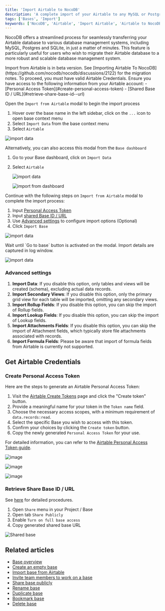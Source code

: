 ```yaml
---
title: 'Import Airtable to NocoDB'
description: 'A complete import of your Airtable to any MySQL or Postgres databases within minutes'
tags: ['Bases', 'Import']
keywords: ['NocoDB', 'Airtable', 'Import Airtable', 'Airtable to NocoDB', 'Airtable to MySQL', 'Airtable to Postgres']
---
```


NocoDB offers a streamlined process for seamlessly transferring your Airtable database to various database management systems, including MySQL, Postgres and SQLite, in just a matter of minutes. This feature is particularly useful for users who wish to migrate their Airtable database to a more robust and scalable database management system.

<Callout type="info">
Import from Airtable is in beta version. See [Importing Airtable To NocoDB](https://github.com/nocodb/nocodb/discussions/2122) for the migration notes.
</Callout>


<Callout type="info">
To proceed, you must have valid Airtable Credentials. Ensure you have access to the following information from your Airtable account:
- [Personal Access Token](#create-personal-access-token)
- [Shared Base ID / URL](#retrieve-share-base-id--url)
</Callout>

Open the `Import from Airtable` modal to begin the import process
1. Hover over the base name in the left sidebar, click on the `...` icon to open base context menu
2. Select `Import Data` from the base context menu
3. Select `Airtable`

![import data](/img/v2/base/base-import-airtable-1.png)

Alternatively, you can also access this modal from the `Base dashboard`
1. Go to your Base dashboard, click on `Import Data`  
2. Select `Airtable`

   ![import data](/img/v2/base/base-import-from-dashboard-1.png)

   ![import from dashboard](/img/v2/base/base-import-from-dashboard-2.png)
  

Continue with the following steps on `Import from Airtable` modal to complete the import process:
1. Input [Personal Access Token](#create-personal-access-token)   
2. Input [shared Base ID / URL](#retrieve-share-base-id--url)  
3. Use [Advanced settings](#advanced-settings) to configure import options  (Optional)
4. Click `Import Base`

![import data](/img/v2/base/airtable-import.png)

<Callout type="info">
Wait until `Go to base` button is activated on the modal. Import details are captured in log window.

</Callout>


![import data](/img/v2/base/airtable-import-2.png)

### Advanced settings
1. **Import Data**: If you disable this option, only tables and views will be created (schema), excluding actual data records.
2. **Import Secondary Views**: If you disable this option, only the primary grid view for each table will be imported, omitting any secondary views.
3. **Import Rollup Fields**: If you disable this option, you can skip the import of Rollup fields. 
4. **Import Lookup Fields**: If you disable this option, you can skip the import of Lookup fields. 
5. **Import Attachments Fields**: If you disable this option, you can skip the import of Attachment fields, which typically store file attachments associated with records.
6. **Import Formula Fields**: Please be aware that import of formula fields from Airtable is currently not supported.


## Get Airtable Credentials

### Create Personal Access Token
Here are the steps to generate an Airtable Personal Access Token:

1. Visit the [Airtable Create Tokens](https://airtable.com/create/tokens) page and click the "Create token" button.
2. Provide a meaningful name for your token in the `Token name` field.
3. Choose the necessary access scopes, with a minimum requirement of `data.records:read`.
4. Select the specific Base you wish to access with this token.
5. Confirm your choices by clicking the `Create token` button.
6. Copy the newly generated `Personal Access Token` for your use.

For detailed information, you can refer to the [Airtable Personal Access Token guide](https://airtable.com/developers/web/guides/personal-access-tokens).

![image](/img/v2/base/pat-1.png)

![image](/img/v2/base/pat-2.png)

![image](/img/v2/base/pat-3.png)

### Retrieve Share Base ID / URL

See [here](https://support.airtable.com/hc/en-us/articles/205752117-Creating-a-base-share-link-or-a-view-share-link#basesharelink) for detailed procedures.

1. Open `Share` menu in your Project / Base
2. Open tab `Share Publicly`
3. Enable `Turn on full base access`
4. Copy generated shared base URL

![Shared base](/img/v2/base/airtable-share-base.png)

## Related articles
- [Base overview](/bases/base-overview)
- [Create an empty base](/bases/create-base)
- [Import base from Airtable](/bases/import-base-from-airtable)
- [Invite team members to work on a base](/bases/base-collaboration)
- [Share base publicly](/bases/share-base)
- [Rename base](/bases/actions-on-base#rename-base)
- [Duplicate base](/bases/actions-on-base#duplicate-base)
- [Bookmark base](/bases/actions-on-base#star-base)
- [Delete base](/bases/actions-on-base#delete-base)



